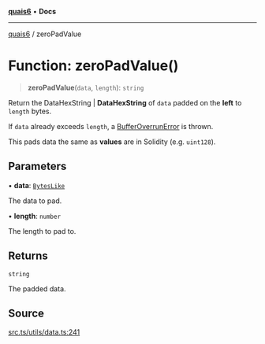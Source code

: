 [**quais6**](../README.md) • **Docs**

***

[quais6](../globals.md) / zeroPadValue

# Function: zeroPadValue()

> **zeroPadValue**(`data`, `length`): `string`

Return the DataHexString | **DataHexString** of `data` padded on the **left**
 to `length` bytes.

 If `data` already exceeds `length`, a [BufferOverrunError](../interfaces/BufferOverrunError) is
 thrown.

 This pads data the same as **values** are in Solidity
 (e.g. `uint128`).

## Parameters

• **data**: [`BytesLike`](../type-aliases/BytesLike.md)

The data to pad.

• **length**: `number`

The length to pad to.

## Returns

`string`

The padded data.

## Source

[src.ts/utils/data.ts:241](https://github.com/dominant-strategies/quais-6.js/blob/aca1855329c3946c627ab7f16ac5304cea7d20c5/src.ts/utils/data.ts#L241)

